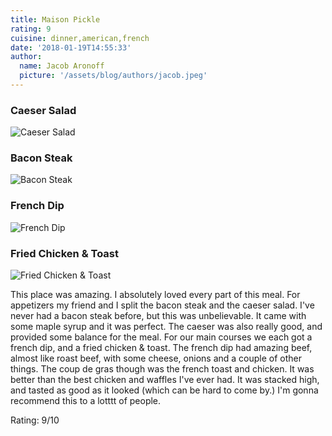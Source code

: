 ```yaml
---
title: Maison Pickle
rating: 9
cuisine: dinner,american,french
date: '2018-01-19T14:55:33'
author:
  name: Jacob Aronoff
  picture: '/assets/blog/authors/jacob.jpeg'
---
```


### Caeser Salad
![Caeser Salad](/blog/maison-pickle3.jpg)

### Bacon Steak
![Bacon Steak](/blog/maison-pickle1.jpg)

### French Dip
![French Dip](/blog/maison-pickle.jpg)

### Fried Chicken & Toast
![Fried Chicken & Toast](/blog/maison-pickle2.jpg)

This place was amazing. I absolutely loved every part of this meal. For appetizers my friend and I split the bacon steak and the caeser salad. I've never had a bacon steak before, but this was unbelievable. It came with some maple syrup and it was perfect. The caeser was also really good, and provided some balance for the meal. For our main courses we each got a french dip, and a fried chicken & toast. The french dip had amazing beef, almost like roast beef, with some cheese, onions and a couple of other things. The coup de gras though was the french toast and chicken. It was better than the best chicken and waffles I've ever had. It was stacked high, and tasted as good as it looked (which can be hard to come by.) I'm gonna recommend this to a lotttt of people.

Rating: 9/10
